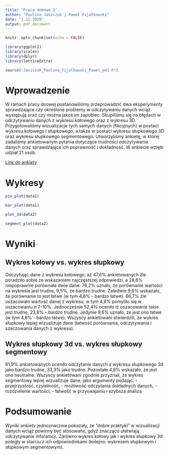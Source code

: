 ---
title: "Praca domowa 3"
author: "Paulina Jaszczuk | Paweł Fijałkowski"
date: "1.11.2020"
output: pdf_document
---

```{r setup, include=FALSE}
knitr::opts_chunk$set(echo = FALSE)
```

```{r loading_packages, include = FALSE}
library(ggplot2)
library(scales)
library(dplyr)
library(latticeExtra)
```

```{r source, include=FALSE}
source("Jaszczuk_Paulina_Fijalkowski_Pawel_pd3.R")
```

# Wprowadzenie
  W ramach pracy doowej postanowiliśmy przeprowadzić dwa eksperymenty sprawdzające czy określone problemy w odczytywaniu danych wciąż występują oraz czy można jakoś im zapobiec. Skupiliśmy się na błędach w odczytywaniu danych z wykresu kołowego oraz z wykresu 3D. Przygotowaliśmy wizualizacje tych samych danych (fikcyjnych) w postaci wykresu kołowego i słupkowego, a także w postaci wykresu słupkowego 3D oraz wykresu słupkowego segmentowego. Utworzyliśmy ankietę, w której zadaliśmy ankietowanym pytania dotyczące trudności odczytywania danych oraz sprawdzające ich poprawność i dokładność. W ankiecie wzięło udział 21 osób. 
  
  [Link do ankiety](https://forms.gle/Xe2Pr5WXeP2PaZMg9)

# Wykresy 

```{r pie_plot}
pie_plot(data1)
```

```{r bar_plot}
bar_plot(data1)
```

```{r plot_3d}
plot_3d(data2)
```

```{r segment_plot}
segment_plot(data2)
```

# Wyniki

## Wykres kołowy vs. wykres słupkowy
Odczytując dane z wykresu kołowego, aż 47,6% ankietowanych źle poradziło sobie ze wskazaniem najczęstszej odpowiedzi, a 28,6% niepoprawnie porównała dwie dane. 76,2% uznało, że porównanie wartości na wykresie jest trudne, 9,5%, że bardzo trudne. Zaledwie 9,6% wskazało, że porównanie to jest łatwe (w tym 4,8% - bardzo łatwe). 66,7% źle oszacowało wartość danej z wykresu, w tym 4,8% pomyliło się w oszacowaniu o 7-10%. Jednocześnie 52,4% oceniło iż oszacowanie takie jest trudne, 23,8% - bardzo trudne. Jedynie 9,6% uznało, że jest ono łatwe (w tym 4,8% - bardzo łatwe). Wszyscy ankietowani stwierdzili, że wykres słupkowy lepiej wizualizuje dane (łatwość porównania, odczytywania i szaczowania danych z wykresu).

## Wykres słupkowy 3d vs. wykres słupkowy segmentowy
61,9% ankietowanych oceniło odczytanie danych z wykresu słupkowego 3d jako bardzo trudne, 33,3% jako trudne. Pozostałe 4,8% wskazało, że jest ono neutralne. Wszyscy ankietowani zgodnie przyznali, że wykres segmentowy lepiej wizualizuje dane, jako argumenty podając: \newline
- przejrzystość, czytelność, \newline
- możliwość odczytania dokładnych danych, \newline
- rozdzielenie wartości, \newline
- łatwość w przyswajaniu i szybsza analiza.

# Podsumowanie
Wyniki ankiety jednoznacznie pokazały, że "dobre praktyki" w wizualizacji danych wciąż powinny być stosowane, gdyż znacząco ułatwiają odczytywanie inforamcji. Zarówno wykres kołowy jak i wykres słupkowy 3d poległy w starciu z ich odpowiednikami (kolejno: wykresem słupkowym i słupkowym segmentowym). 
